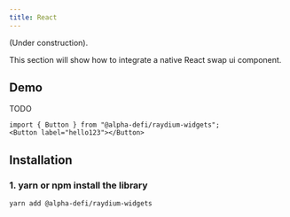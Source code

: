 ```yaml
---
title: React
---
```


(Under construction).

This section will show how to integrate a native React swap ui component.

## Demo

TODO
```
import { Button } from "@alpha-defi/raydium-widgets";
<Button label="hello123"></Button>
```

## Installation

### 1. yarn or npm install the library

```
yarn add @alpha-defi/raydium-widgets
```

